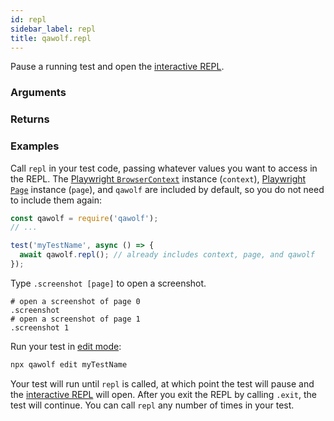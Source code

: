 ```yaml
---
id: repl
sidebar_label: repl
title: qawolf.repl
---
```



<Syntax code="repl([context])" />

Pause a running test and open the [interactive REPL](../../use_the_repl).

### Arguments

<ArgumentRepl />

### Returns

<Argument
  description="Resolves when REPL is closed."
  name=""
  type="Promise<void>"
/>

### Examples

Call `repl` in your test code, passing whatever values you want to access in the REPL. The [Playwright `BrowserContext`](https://github.com/microsoft/playwright/blob/master/docs/api.md#class-browsercontext) instance (`context`), [Playwright `Page`](https://github.com/microsoft/playwright/blob/master/docs/api.md#class-page) instance (`page`), and `qawolf` are included by default, so you do not need to include them again:

```js
const qawolf = require('qawolf');
// ...

test('myTestName', async () => {
  await qawolf.repl(); // already includes context, page, and qawolf
});
```

Type `.screenshot [page]` to open a screenshot.

```
# open a screenshot of page 0
.screenshot
# open a screenshot of page 1
.screenshot 1
```

Run your test in [edit mode](../../edit_a_test):

```bash
npx qawolf edit myTestName
```

Your test will run until `repl` is called, at which point the test will pause and the [interactive REPL](../../use_the_repl) will open. After you exit the REPL by calling `.exit`, the test will continue. You can call `repl` any number of times in your test.
